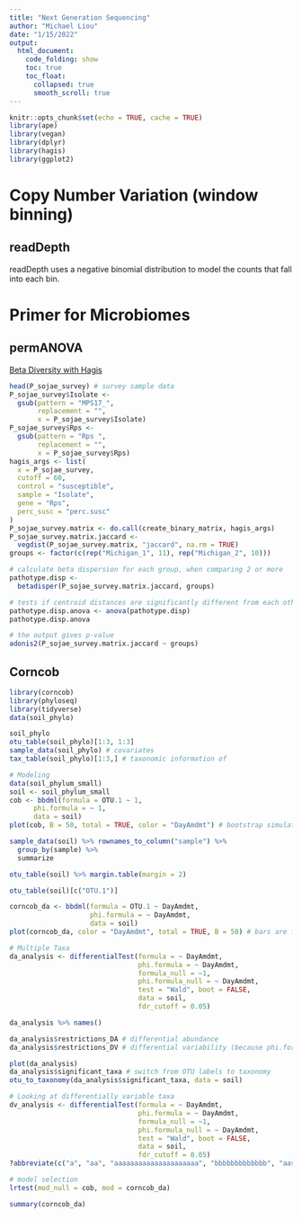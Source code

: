 ```yaml
---
title: "Next Generation Sequencing"
author: "Michael Liou"
date: "1/15/2022"
output: 
  html_document:
    code_folding: show
    toc: true
    toc_float:
      collapsed: true
      smooth_scroll: true
---
```


```r
knitr::opts_chunk$set(echo = TRUE, cache = TRUE)
library(ape)
library(vegan)
library(dplyr)
library(hagis)
library(ggplot2)
```

# Copy Number Variation (window binning)

## readDepth

readDepth uses a negative binomial distribution to model the counts that fall into each bin.


# Primer for Microbiomes

## permANOVA

[Beta Diversity with Hagis](https://cran.r-project.org/web/packages/hagis/vignettes/betadiversity.html)

```r
head(P_sojae_survey) # survey sample data
P_sojae_survey$Isolate <-
  gsub(pattern = "MPS17_",
       replacement = "",
       x = P_sojae_survey$Isolate)
P_sojae_survey$Rps <-
  gsub(pattern = "Rps ",
       replacement = "",
       x = P_sojae_survey$Rps)
hagis_args <- list(
  x = P_sojae_survey,
  cutoff = 60,
  control = "susceptible",
  sample = "Isolate",
  gene = "Rps",
  perc_susc = "perc.susc"
)
P_sojae_survey.matrix <- do.call(create_binary_matrix, hagis_args)
P_sojae_survey.matrix.jaccard <-
  vegdist(P_sojae_survey.matrix, "jaccard", na.rm = TRUE)
groups <- factor(c(rep("Michigan_1", 11), rep("Michigan_2", 10)))

# calculate beta dispersion for each group, when comparing 2 or more
pathotype.disp <-
  betadisper(P_sojae_survey.matrix.jaccard, groups)

# tests if centroid distances are significantly different from each other
pathotype.disp.anova <- anova(pathotype.disp) 
pathotype.disp.anova

# the output gives p-value
adonis2(P_sojae_survey.matrix.jaccard ~ groups)
```


## Corncob

```r
library(corncob)
library(phyloseq)
library(tidyverse)
data(soil_phylo)
```

```r
soil_phylo
otu_table(soil_phylo)[1:3, 1:3]
sample_data(soil_phylo) # covariates
tax_table(soil_phylo)[1:3,] # taxonomic information of 

```


```r
# Modeling
data(soil_phylum_small)
soil <- soil_phylum_small
cob <- bbdml(formula = OTU.1 ~ 1, 
      phi.formula = ~ 1,
      data = soil)
plot(cob, B = 50, total = TRUE, color = "DayAmdmt") # bootstrap simulations, total counts scale instead of relative abundance.

sample_data(soil) %>% rownames_to_column("sample") %>% 
  group_by(sample) %>% 
  summarize

otu_table(soil) %>% margin.table(margin = 2)

otu_table(soil)[c("OTU.1")]
```

```r
corncob_da <- bbdml(formula = OTU.1 ~ DayAmdmt,
                    phi.formula = ~ DayAmdmt,
                    data = soil)
plot(corncob_da, color = "DayAmdmt", total = TRUE, B = 50) # bars are from bootstrap samples, while
```

```r
# Multiple Taxa
da_analysis <- differentialTest(formula = ~ DayAmdmt,
                                phi.formula = ~ DayAmdmt,
                                formula_null = ~1,
                                phi.formula_null = ~ DayAmdmt,
                                test = "Wald", boot = FALSE,
                                data = soil,
                                fdr_cutoff = 0.05)

da_analysis %>% names()

da_analysis$restrictions_DA # differential abundance
da_analysis$restrictions_DV # differential variability (because phi.formula and phi.formula_null are the same)

plot(da_analysis)
da_analysis$significant_taxa # switch from OTU labels to taxonomy
otu_to_taxonomy(da_analysis$significant_taxa, data = soil)
```

```r
# Looking at differentially variable taxa
dv_analysis <- differentialTest(formula = ~ DayAmdmt,
                                phi.formula = ~ DayAmdmt,
                                formula_null = ~1,
                                phi.formula_null = ~ DayAmdmt,
                                test = "Wald", boot = FALSE,
                                data = soil,
                                fdr_cutoff = 0.05)
?abbreviate(c("a", "aa", "aaaaaaaaaaaaaaaaaaaaa", "bbbbbbbbbbbbb", "aasdlfjas;ldkfja;sdixckvjlsdjfiosjdlk")) # can be useful for plotting long names
```


```r
# model selection
lrtest(mod_null = cob, mod = corncob_da)
```

```r
summary(corncob_da)

```


